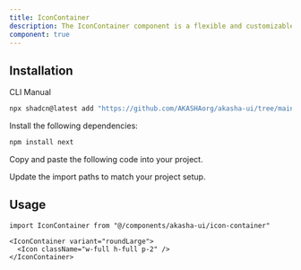 ```yaml
---
title: IconContainer
description: The IconContainer component is a flexible and customizable container designed to hold icons or other elements. It supports multiple style and size variations and an optional badge for added interactivity.
component: true
---
```


<ComponentPreview
  name="icon-container-demo"
  className="[&_.preview>[data-orientation=vertical]]:sm:max-w-[70%]"
  description="IconContainer example"
/>

## Installation

<Tabs defaultValue="cli">

<TabsList>
  <TabsTrigger value="cli">CLI</TabsTrigger>
  <TabsTrigger value="manual">Manual</TabsTrigger>
</TabsList>

<TabsContent value="cli">

```bash
npx shadcn@latest add "https://github.com/AKASHAorg/akasha-ui/tree/main/public/r/styles/default/icon-container.json"
```

</TabsContent>

<TabsContent value="manual">

<Steps>

<Step>Install the following dependencies:</Step>

```bash
npm install next
```

<Step>Copy and paste the following code into your project.</Step>

<ComponentSource name="icon-container" />

<Step>Update the import paths to match your project setup.</Step>

</Steps>

</TabsContent>

</Tabs>

## Usage

```tsx
import IconContainer from "@/components/akasha-ui/icon-container"
```

```tsx
<IconContainer variant="roundLarge">
  <Icon className="w-full h-full p-2" />
</IconContainer>
```
